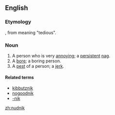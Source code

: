 ==English==

===Etymology===
{{etyl|yi}}, from {{etyl|ru}} {{term|нудный}} meaning "tedious".

===Noun===
{{en-noun}}

# A person who is very [[annoy]]ing; a [[persistent]] [[nag]].
# A [[bore]]; a boring person.
# A [[pest]] of a person; a [[jerk]].

====Related terms====
* [[kibbutznik]]
* [[nogoodnik]]
* [[-nik]]

[[zh:nudnik]]